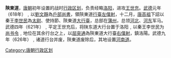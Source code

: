 '''陝東道'''，[[唐朝|唐朝]]初年设置的战时[[行政区划|行政区划]]，负责经略[[洛阳|洛阳]]，进攻[[王世充|王世充]]。[[武德|武德]]元年（618年）﹐以[[劉文靜|劉文靜]]為[[户部_(官署)|戶部]][[尚書|尚書]]，領陝東道[[行臺|行臺]][[左僕射|左僕射]]，十二月，[[唐高祖|唐高祖]]下詔以秦王[[李世民|李世民]]為[[太尉|太尉]]、使持節、陝東道[[大行臺|大行臺]]，总部在[[蒲州|蒲州]]，总领[[河北|河北]]、[[河东|河东]]军马。武德四年（621年）﹐平定王世充后，将陕东道大行台置于洛阳﹐以秦王李世民为[[尚书令|尚书令]]﹐地位在其余行台之上，以[[屈突通|屈突通]]為陝東道大行臺[[右僕射|右僕射]]，鎮洛陽。武德九年（626年）﹐诸道行台并废，陝東道废除后，其地设置[[河南道|河南道]]。
[[Category:唐朝行政区划|Category:唐朝行政区划]]